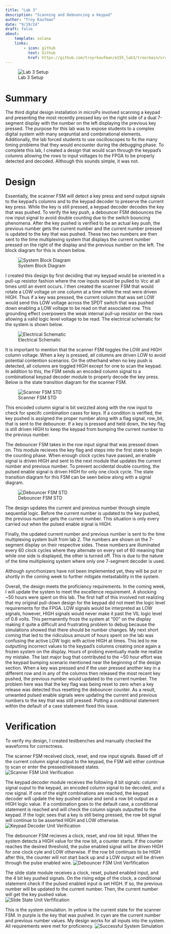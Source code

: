 ```yaml
---
title: "Lab 3"
description: "Scanning and Debouncing a Keypad"
author: "Troy Kaufman"
date: "9/19/24"
draft: false
about: 
    template: solana
    links: 
        - icon: github
          text: Github
          href: https://github.com/troyrkaufman/e155_lab3/tree/main/src
---
```


![Lab 3 Setup](images/lab3_pic.jpg)

# Summary

The third digital design installation in microPs involved scanning a keypad and presenting the most recently pressed key on the right side of a dual 7-segment display with the number on the left displaying the previous key pressed. The purpose for this lab was to expose students to a complex digital system with many seqeuntial and combinational elements. Additionally, the lab forced students to use oscilloscopes to fix the many timing problems that they would encounter during the debugging phase. To complete this lab, I created a design that would scan through the keypad's columns allowing the rows to input voltages to the FPGA to be properly detected and decoded. Although this sounds simple, it was not. 

# Design

Essentially, the scanner FSM will detect a key press and send output signals to the keypad's columns and to the keypad decoder to preserve the current key press. While the key is still pressed, a keypad decoder decodes the key that was pushed. To verify the key push, a debouncer FSM debounces the row input signal to avoid double counting due to the switch bouncing phenomena. After the key pushed is verified to be an actual key push, the previous number gets the current number and the 
current number pressed is updated to the key that was pushed. These two two numbers are then sent to the time multiplexing system that displays the current number pressed on the right of the display and the previous number on the left. The block diagram for this is shown below. 

![System Block Diagram](images/lab3_block_diagram.jpg)

I created this design by first deciding that my keypad would be oriented in a pull-up resistor fashion where the row inputs would be pulled to Vcc at all times until an event occurs. I then created the scanner FSM that would rotate a LOW voltage on one column at a time while the rest were driven HIGH. Thus if a key was pressed, the current column that was set LOW would send this LOW voltage across the SPDT switch that was pushed down enabling a LOW voltage to be read on that associated row. This grounding effect overpowers the weak internal pull-up resistor on the rows allowing a valid logic level voltage to be read. The electrical schematic for the system is shown below. 

![Electrical Schematic](images/lab3_sch.jpg)

It is important to mention that the scanner FSM toggles the LOW and HIGH column voltage. When a key is pressed, all columns are driven LOW to avoid potential contention scenarios. On the otherhand when no key push is detected, all columns are toggled HIGH except for one to scan the keypad. In addition to this, the FSM sends an encoded column signal to a combinational keypad decoder module to properly decode the key press. Below is the state transition diagram for the scanner FSM.

![Scanner FSM STD](images/lab3_scanner_std.jpg)

This encoded column signal is bit swizzled along with the row input to check for specifc combination cases for keys. If a condition is verified, the key pushed is assigned the proper number along with a flag signal, row_bit, that is sent to the debouncer. If a key is pressed and held down, the key flag is still driven HIGH to keep the keypad from bumping the current number to the previous number. 


The debouncer FSM takes in the row input signal that was pressed down on. This module recieves the key flag and steps into the first state to begin the counting phase. When enough clock cycles have passed, an enable signal is driven HIGH and sent to the next module that updates the current number and previous number. To prevent accidental double counting, the pulsed enable signal is driven HIGH for only one clock cycle. The state transition diagram for this FSM can be seen below along with a signal diagram. 

![Debouncer FSM STD](images/lab3_debouncer_std.jpg)

The design updates the current and previous number through simple sequential logic. Before the current number is updated to the key pushed, the previous number gets the current number. This situation is only every carried out when the pulsed enable signal is HIGH. 

Finally, the updated current number and previous number is sent to the time multiplexing system built from lab 2. The numbers are shown on the 7-segment display on their respective sides. These numbers are illuminated every 60 clock cycles where they alternate on every set of 60 meaning that while one side is displayed, the other is turned off. This is due to the nature of the time multiplexing system where only one 7-segment decoder is used. 

Although syncrhonizers have not been implemented yet, they will be put in shortly in the coming week to further mitigate metastability in the system. 

Overall, the design meets the proficiency requirements. In the coming week, I will update the system to meet the excellence requirement. A shocking ~50 hours were spent on this lab. The first half of this involved not realizing that my original pull-down design for the keypad did not meet the logic level requirements for the FPGA. LOW signals would be interpreted as LOW signals, however, HIGH signals would never make it past the VIL logic level of 0.8 volts. This permanently froze the system at "00" on the display making it quite a difficult and frustrating problem to debug because the simulations showed that there should be number changes. My next short coming that led to the ridiculous amount of hours spent on the lab was confusing the active LOW logic with active HIGH at times. This led to me outputting incorrect values to the keypad's columns creating once again a frozen system on the display. Hours of probing eventually made me realize my mistake. The last major bug that contributed to the ~50 hour effort was the keypad bumping scenario mentioned near the beginning of the design section. When a key was pressed and if the user pressed another key in a different row and in any of the columns then released the most recent key pushed, the previous number would updated to the current number. The problem here was that the key flag was being reset to zero when a key release was detected thus resetting the debouncer counter. As a result, unwanted pulsed enable signals were updating the current and previous numbers to the key that was still pressed. Putting a conditional statement within the default of a case statement fixed this issue. 

# Verification

To verify my design, I created testbenches and manually checked the waveforms for correctness. 

The scanner FSM received clock, reset, and row input signals. Based off of the current column signal output to the keypad, the FSM will either continue to scan or enter the pressed/released states. 
![Scanner FSM Unit Verification](images/lab3_scanner_sim.jpg)

The keypad decoder module receives the following 4 bit signals: column signal ouput to the keypad, an encoded column signal to be decoded, and a row signal. If one of the eight combinations are reached, the keypad decoder will update the key pushed value and send a row bit output as a HIGH logic value. If a combination goes to the default case, a conditional statement is reached and will check the column signals outputted to the keypad. If the logic sees that a key is still being pressed, the row bit signal will continue to be asserted HIGH and LOW otherwise. 
![Keypad Decoder Unit Verification](images/lab3_keypad_decoder_sim.jpg)

The debouncer FSM recieves a clock, reset, and row bit input. When the system detects a HIGH value for the row bit, a counter starts. If the counter reaches the desired threshold, the pulse enabled signal will be driven HIGH for one clock cyle and LOW otherwise. If the row bit continues to be HIGH after this, the counter will not start back up and a LOW output will be driven through the pulse enabled wire. 
![Debouncer FSM Unit Verfification](images/lab3_debouncer.jpg)

The slide state module receives a clock, reset, pulsed enabled input, and the 4 bit key pushed signals. On the rising edge of the clock, a conditional statement check if the pulsed enabled input is set HIGH. If so, the previous number will be updated to the current number. Then, the current number will get the key pushed value.  
![Slide State Unit Verfification](images/lab3_slide_state_sim.jpg)

This is the system simulation. In yellow is the current state for the scanner FSM. In purple is the key that was pushed. In cyan are the current number and previous number values. My design works for all inputs into the system. All requirements were met for proficiency. 
![Successful System Simulation](images/lab3_system_sim_normal.jpg)